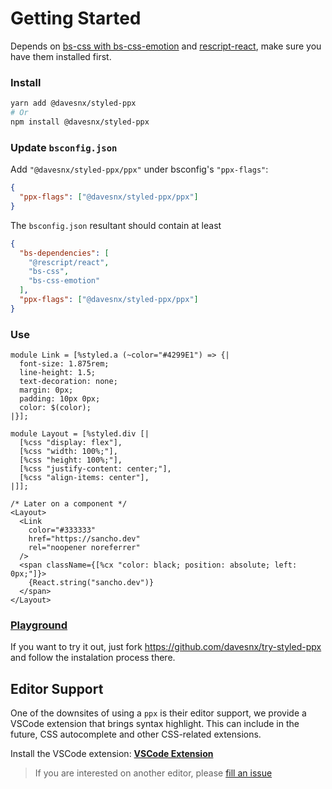 
# Getting Started

Depends on [bs-css with bs-css-emotion](https://github.com/giraud/bs-css) and [rescript-react](https://github.com/rescript-lang/rescript-react), make sure you have them installed first.

### Install

```bash
yarn add @davesnx/styled-ppx
# Or
npm install @davesnx/styled-ppx
```

### Update `bsconfig.json`

Add `"@davesnx/styled-ppx/ppx"` under bsconfig's `"ppx-flags"`:
```json
{
  "ppx-flags": ["@davesnx/styled-ppx/ppx"]
}
```

The `bsconfig.json` resultant should contain at least
```json
{
  "bs-dependencies": [
    "@rescript/react",
    "bs-css",
    "bs-css-emotion"
  ],
  "ppx-flags": ["@davesnx/styled-ppx/ppx"]
}
```

### Use

```rescript
module Link = [%styled.a (~color="#4299E1") => {|
  font-size: 1.875rem;
  line-height: 1.5;
  text-decoration: none;
  margin: 0px;
  padding: 10px 0px;
  color: $(color);
|}];

module Layout = [%styled.div [|
  [%css "display: flex"],
  [%css "width: 100%;"],
  [%css "height: 100%;"],
  [%css "justify-content: center;"],
  [%css "align-items: center"],
|]];

/* Later on a component */
<Layout>
  <Link
    color="#333333"
    href="https://sancho.dev"
    rel="noopener noreferrer"
  />
  <span className={[%cx "color: black; position: absolute; left: 0px;"]}>
    {React.string("sancho.dev")}
  </span>
</Layout>
```

### [Playground](https://github.com/davesnx/try-styled-ppx)
If you want to try it out, just fork https://github.com/davesnx/try-styled-ppx and follow the instalation process there.

## Editor Support
One of the downsites of using a `ppx` is their editor support, we provide a VSCode extension that brings syntax highlight. This can include in the future, CSS autocomplete and other CSS-related extensions.

Install the VSCode extension: **[VSCode Extension](https://marketplace.visualstudio.com/items?itemName=davesnx.vscode-styled-ppx)**

> If you are interested on another editor, please [fill an issue](https://github.com/davesnx/styled-ppx/issues/new)
